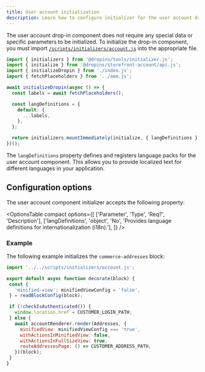 ```yaml
---
title: User account initialization
description: Learn how to configure initializer for the user account drop-in component.
---
```



The user account drop-in component does not require any special data or specific parameters to be initialized. To initialize the drop-in component, you must import [`/scripts/initializers/account.js`](https://github.com/hlxsites/aem-boilerplate-commerce/blob/develop/scripts/initializers/account.js) into the appropriate file.

```js
import { initializers } from '@dropins/tools/initializer.js';
import { initialize } from '@dropins/storefront-account/api.js';
import { initializeDropin } from './index.js';
import { fetchPlaceholders } from '../aem.js';

await initializeDropin(async () => {
  const labels = await fetchPlaceholders();

  const langDefinitions = {
    default: {
      ...labels,
    },
  };

  return initializers.mountImmediately(initialize, { langDefinitions });
})();
```

The `langDefinitions` property defines and registers language packs for the user account component. This allows you to provide localized text for different languages in your application.

## Configuration options

The user account component initializer accepts the following property:

<OptionsTable
  compact
  options={[
    ['Parameter', 'Type', 'Req?', 'Description'],
    ['langDefinitions', 'object', 'No', 'Provides language definitions for internationalization (i18n).'],
  ]}
/>

### Example

The following example initializes the `commerce-addresses` block:

```js
import '../../scripts/initializers/account.js';

export default async function decorate(block) {
 const {
   'minified-view': minifiedViewConfig = 'false',
 } = readBlockConfig(block);

 if (!checkIsAuthenticated()) {
   window.location.href = CUSTOMER_LOGIN_PATH;
 } else {
   await accountRenderer.render(Addresses, {
     minifiedView: minifiedViewConfig === 'true',
     withActionsInMinifiedView: false,
     withActionsInFullSizeView: true,
     routeAddressesPage: () => CUSTOMER_ADDRESS_PATH,
   })(block);
 }
}
```

